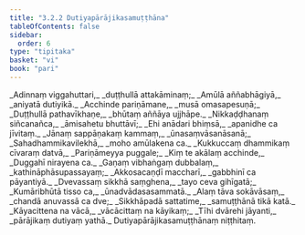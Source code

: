 ```yaml
---
title: "3.2.2 Dutiyapārājikasamuṭṭhāna"
tableOfContents: false
sidebar:
  order: 6
type: "tipitaka"
basket: "vi"
book: "pari"
---
```



<DynamicBreadcrumb />

<Division number="259" book="pari">

<Paragraph number="1093" type="verses" book="pari">
_Adinnaṃ viggahuttari,_  
_duṭṭhullā attakāminaṃ;_  
_Amūlā aññabhāgiyā,_  
_aniyatā dutiyikā._  

</Paragraph>

<Paragraph number="1094" type="verses" book="pari">
_Acchinde pariṇāmane,_  
_musā omasapesuṇā;_  
_Duṭṭhullā pathavīkhaṇe,_  
_bhūtaṃ aññāya ujjhāpe._  

</Paragraph>

<Paragraph number="1095" type="verses" book="pari">
_Nikkaḍḍhanaṃ siñcanañca,_  
_āmisahetu bhuttāvī;_  
_Ehi anādari bhiṃsā,_  
_apanidhe ca jīvitaṃ._  

</Paragraph>

<Paragraph number="1096" type="verses" book="pari">
_Jānaṃ sappāṇakaṃ kammaṃ,_  
_ūnasaṃvāsanāsanā;_  
_Sahadhammikavilekhā,_  
_moho amūlakena ca._  

</Paragraph>

<Paragraph number="1097" type="verses" book="pari">
_Kukkuccaṃ dhammikaṃ cīvaraṃ datvā,_  
_Pariṇāmeyya puggale;_  
_Kiṃ te akālaṃ acchinde,_  
_Duggahī nirayena ca._  

</Paragraph>

<Paragraph number="1098" type="verses" book="pari">
_Gaṇaṃ vibhaṅgaṃ dubbalaṃ,_  
_kathināphāsupassayaṃ;_  
_Akkosacaṇḍī maccharī,_  
_gabbhinī ca pāyantiyā._  

</Paragraph>

<Paragraph number="1099" type="verses" book="pari">
_Dvevassaṃ sikkhā saṃghena,_  
_tayo ceva gihīgatā;_  
_Kumāribhūtā tisso ca,_  
_ūnadvādasasammatā._  

</Paragraph>

<Paragraph number="1100" type="verses" book="pari">
_Alaṃ tāva sokāvāsaṃ,_  
_chandā anuvassā ca dve;_  
_Sikkhāpadā sattatime,_  
_samuṭṭhānā tikā katā._  

</Paragraph>

<Paragraph number="1101" type="verses" book="pari">
_Kāyacittena na vācā,_  
_vācācittaṃ na kāyikaṃ;_  
_Tīhi dvārehi jāyanti,_  
_pārājikaṃ dutiyaṃ yathā._  


</Paragraph>
</Division>

<Paragraph number="1102" type="center" book="pari">
Dutiyapārājikasamuṭṭhānaṃ niṭṭhitaṃ.
</Paragraph>